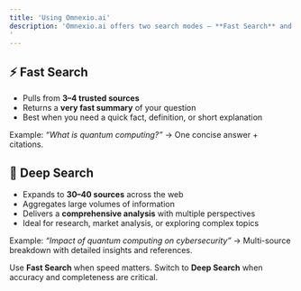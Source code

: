 ```yaml
---
title: 'Using Omnexio.ai'
description: 'Omnexio.ai offers two search modes — **Fast Search** and **Deep Search** — so you can choose between quick answers and in-depth analysis.
'
---
```


## ⚡ Fast Search

- Pulls from **3–4 trusted sources**
- Returns a **very fast summary** of your question
- Best when you need a quick fact, definition, or short explanation

Example: *“What is quantum computing?”* → One concise answer + citations.

## 🔎 Deep Search

- Expands to **30–40 sources** across the web
- Aggregates large volumes of information
- Delivers a **comprehensive analysis** with multiple perspectives
- Ideal for research, market analysis, or exploring complex topics

Example: *“Impact of quantum computing on cybersecurity”* → Multi-source breakdown with detailed insights and references.

Use **Fast Search** when speed matters. Switch to **Deep Search** when accuracy and completeness are critical.
